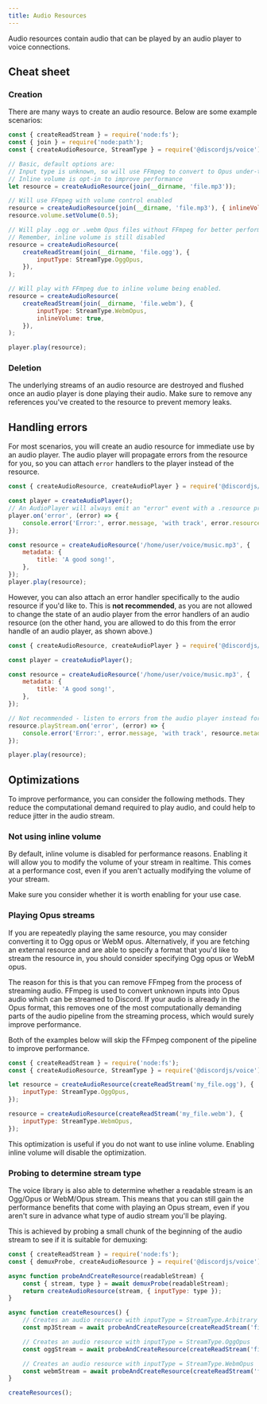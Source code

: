 ```yaml
---
title: Audio Resources
---
```


Audio resources contain audio that can be played by an audio player to voice connections.

## Cheat sheet

### Creation

There are many ways to create an audio resource. Below are some example scenarios:

```js
const { createReadStream } = require('node:fs');
const { join } = require('node:path');
const { createAudioResource, StreamType } = require('@discordjs/voice');

// Basic, default options are:
// Input type is unknown, so will use FFmpeg to convert to Opus under-the-hood
// Inline volume is opt-in to improve performance
let resource = createAudioResource(join(__dirname, 'file.mp3'));

// Will use FFmpeg with volume control enabled
resource = createAudioResource(join(__dirname, 'file.mp3'), { inlineVolume: true });
resource.volume.setVolume(0.5);

// Will play .ogg or .webm Opus files without FFmpeg for better performance
// Remember, inline volume is still disabled
resource = createAudioResource(
	createReadStream(join(__dirname, 'file.ogg'), {
		inputType: StreamType.OggOpus,
	}),
);

// Will play with FFmpeg due to inline volume being enabled.
resource = createAudioResource(
	createReadStream(join(__dirname, 'file.webm'), {
		inputType: StreamType.WebmOpus,
		inlineVolume: true,
	}),
);

player.play(resource);
```

### Deletion

The underlying streams of an audio resource are destroyed and flushed once an audio player is done playing their audio. Make sure to remove any references you've created to the resource to prevent memory leaks.

## Handling errors

For most scenarios, you will create an audio resource for immediate use by an audio player. The audio player will propagate errors from the resource for you, so you can attach `error` handlers to the player instead of the resource.

```js
const { createAudioResource, createAudioPlayer } = require('@discordjs/voice');

const player = createAudioPlayer();
// An AudioPlayer will always emit an "error" event with a .resource property
player.on('error', (error) => {
	console.error('Error:', error.message, 'with track', error.resource.metadata.title);
});

const resource = createAudioResource('/home/user/voice/music.mp3', {
	metadata: {
		title: 'A good song!',
	},
});
player.play(resource);
```

However, you can also attach an error handler specifically to the audio resource if you'd like to. This is **not recommended**, as you are not allowed to change the state of an audio player from the error handlers of an audio resource (on the other hand, you are allowed to do this from the error handle of an audio player, as shown above.)

```js
const { createAudioResource, createAudioPlayer } = require('@discordjs/voice');

const player = createAudioPlayer();

const resource = createAudioResource('/home/user/voice/music.mp3', {
	metadata: {
		title: 'A good song!',
	},
});

// Not recommended - listen to errors from the audio player instead for most usecases!
resource.playStream.on('error', (error) => {
	console.error('Error:', error.message, 'with track', resource.metadata.title);
});

player.play(resource);
```

## Optimizations

To improve performance, you can consider the following methods. They reduce the computational demand required to play audio, and could help to reduce jitter in the audio stream.

### Not using inline volume

By default, inline volume is disabled for performance reasons. Enabling it will allow you to modify the volume of your stream in realtime. This comes at a performance cost, even if you aren't actually modifying the volume of your stream.

Make sure you consider whether it is worth enabling for your use case.

### Playing Opus streams

If you are repeatedly playing the same resource, you may consider converting it to Ogg opus or WebM opus. Alternatively, if you are fetching an external resource and are able to specify a format that you'd like to stream the resource in, you should consider specifying Ogg opus or WebM opus.

The reason for this is that you can remove FFmpeg from the process of streaming audio. FFmpeg is used to convert unknown inputs into Opus audio which can be streamed to Discord. If your audio is already in the Opus format, this removes one of the most computationally demanding parts of the audio pipeline from the streaming process, which would surely improve performance.

Both of the examples below will skip the FFmpeg component of the pipeline to improve performance.

```js
const { createReadStream } = require('node:fs');
const { createAudioResource, StreamType } = require('@discordjs/voice');

let resource = createAudioResource(createReadStream('my_file.ogg'), {
	inputType: StreamType.OggOpus,
});

resource = createAudioResource(createReadStream('my_file.webm'), {
	inputType: StreamType.WebmOpus,
});
```

<Callout type="warn">
	This optimization is useful if you do not want to use inline volume. Enabling inline volume will disable the optimization.
</Callout>

### Probing to determine stream type

The voice library is also able to determine whether a readable stream is an Ogg/Opus or WebM/Opus stream. This means
that you can still gain the performance benefits that come with playing an Opus stream, even if you aren't sure in
advance what type of audio stream you'll be playing.

This is achieved by probing a small chunk of the beginning of the audio stream to see if it is suitable for demuxing:

```js
const { createReadStream } = require('node:fs');
const { demuxProbe, createAudioResource } = require('@discordjs/voice');

async function probeAndCreateResource(readableStream) {
	const { stream, type } = await demuxProbe(readableStream);
	return createAudioResource(stream, { inputType: type });
}

async function createResources() {
	// Creates an audio resource with inputType = StreamType.Arbitrary
	const mp3Stream = await probeAndCreateResource(createReadStream('file.mp3'));

	// Creates an audio resource with inputType = StreamType.OggOpus
	const oggStream = await probeAndCreateResource(createReadStream('file.ogg'));

	// Creates an audio resource with inputType = StreamType.WebmOpus
	const webmStream = await probeAndCreateResource(createReadStream('file.webm'));
}

createResources();
```
